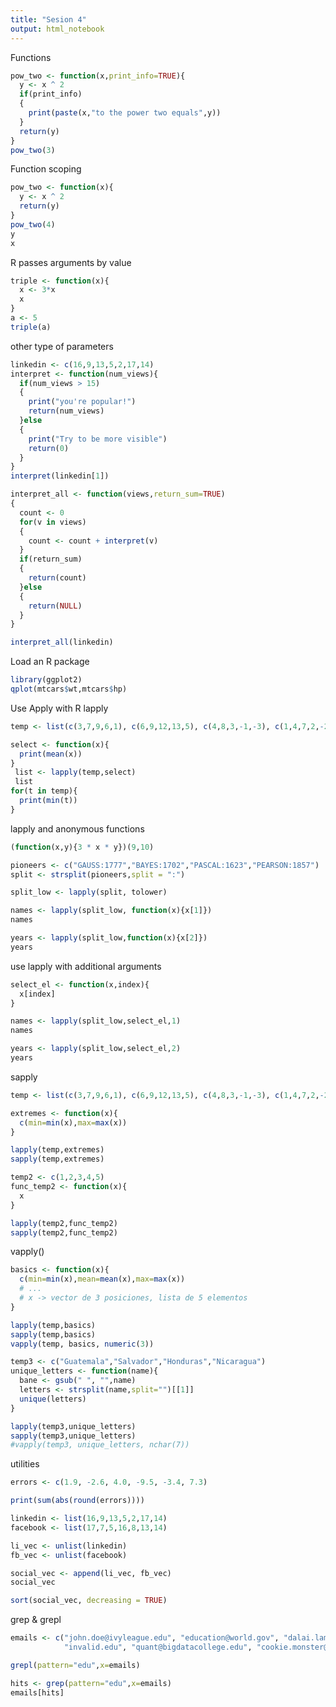 ```yaml
---
title: "Sesion 4"
output: html_notebook
---
```


Functions
```r
pow_two <- function(x,print_info=TRUE){
  y <- x ^ 2
  if(print_info)
  {
    print(paste(x,"to the power two equals",y))
  }
  return(y)
}
pow_two(3)
```
Function scoping
```r
pow_two <- function(x){
  y <- x ^ 2
  return(y)
}
pow_two(4)
y
x
```
R passes arguments by value
```r
triple <- function(x){
  x <- 3*x
  x
}
a <- 5
triple(a)
```
other type of parameters
```r
linkedin <- c(16,9,13,5,2,17,14)
interpret <- function(num_views){
  if(num_views > 15)
  {
    print("you're popular!")
    return(num_views)
  }else
  {
    print("Try to be more visible")
    return(0)
  }
}
interpret(linkedin[1])

interpret_all <- function(views,return_sum=TRUE)
{
  count <- 0
  for(v in views)
  {
    count <- count + interpret(v)
  }
  if(return_sum)
  {
    return(count)
  }else
  {
    return(NULL)
  }
}

interpret_all(linkedin)
```
Load an R package
```r
library(ggplot2)
qplot(mtcars$wt,mtcars$hp)
```
Use Apply with R
lapply
```r
temp <- list(c(3,7,9,6,1), c(6,9,12,13,5), c(4,8,3,-1,-3), c(1,4,7,2,-2), c(5,7,9,4,2), c(-3,5,8,9,4), c(3,6,9,4,1))

select <- function(x){
  print(mean(x))
}
 list <- lapply(temp,select)
 list
for(t in temp){
  print(min(t))
} 


```
lapply and anonymous functions
```r
(function(x,y){3 * x * y})(9,10)

pioneers <- c("GAUSS:1777","BAYES:1702","PASCAL:1623","PEARSON:1857")
split <- strsplit(pioneers,split = ":")

split_low <- lapply(split, tolower)

names <- lapply(split_low, function(x){x[1]})
names

years <- lapply(split_low,function(x){x[2]})
years

```
use lapply with additional arguments
```r
select_el <- function(x,index){
  x[index]
}

names <- lapply(split_low,select_el,1)
names

years <- lapply(split_low,select_el,2)
years
```
sapply
```r
temp <- list(c(3,7,9,6,1), c(6,9,12,13,5), c(4,8,3,-1,-3), c(1,4,7,2,-2), c(5,7,9,4,2), c(-3,5,8,9,4), c(3,6,9,4,1))

extremes <- function(x){
  c(min=min(x),max=max(x))
}

lapply(temp,extremes)
sapply(temp,extremes)

temp2 <- c(1,2,3,4,5)
func_temp2 <- function(x){
  x
}

lapply(temp2,func_temp2)
sapply(temp2,func_temp2)
```
vapply()
```r
basics <- function(x){
  c(min=min(x),mean=mean(x),max=max(x))
  # ...
  # x -> vector de 3 posiciones, lista de 5 elementos
}

lapply(temp,basics)
sapply(temp,basics)
vapply(temp, basics, numeric(3))

temp3 <- c("Guatemala","Salvador","Honduras","Nicaragua")
unique_letters <- function(name){
  bane <- gsub(" ", "",name)
  letters <- strsplit(name,split="")[[1]]
  unique(letters)
}

lapply(temp3,unique_letters)
sapply(temp3,unique_letters)
#vapply(temp3, unique_letters, nchar(7))

```
utilities
```r
errors <- c(1.9, -2.6, 4.0, -9.5, -3.4, 7.3)

print(sum(abs(round(errors))))

linkedin <- list(16,9,13,5,2,17,14)
facebook <- list(17,7,5,16,8,13,14)

li_vec <- unlist(linkedin)
fb_vec <- unlist(facebook)

social_vec <- append(li_vec, fb_vec)
social_vec

sort(social_vec, decreasing = TRUE)

```
grep & grepl
```r
emails <- c("john.doe@ivyleague.edu", "education@world.gov", "dalai.lama@peace.org",
            "invalid.edu", "quant@bigdatacollege.edu", "cookie.monster@sesame.tv")

grepl(pattern="edu",x=emails)

hits <- grep(pattern="edu",x=emails)
emails[hits]
```

